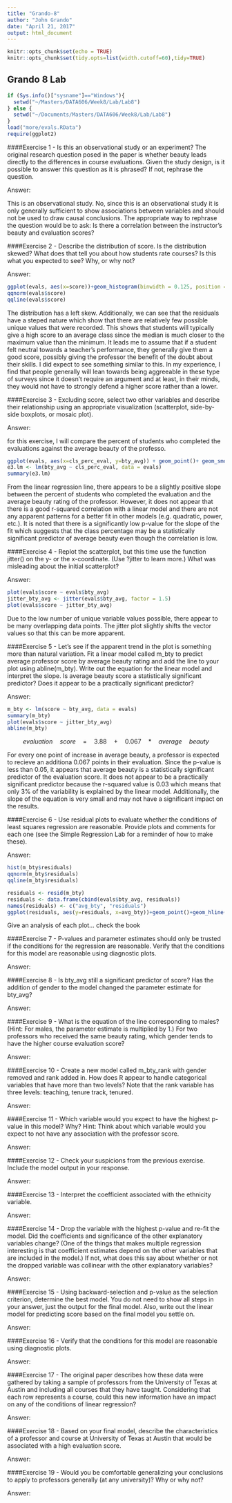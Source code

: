 ```yaml
---
title: "Grando-8"
author: "John Grando"
date: "April 21, 2017"
output: html_document
---
```


```r
knitr::opts_chunk$set(echo = TRUE)
knitr::opts_chunk$set(tidy.opts=list(width.cutoff=60),tidy=TRUE)
```

## Grando 8 Lab

```r
if (Sys.info()["sysname"]=="Windows"){
  setwd("~/Masters/DATA606/Week8/Lab/Lab8")
} else {
  setwd("~/Documents/Masters/DATA606/Week8/Lab/Lab8")
}
load("more/evals.RData")
require(ggplot2)
```

####Exercise 1 - Is this an observational study or an experiment? The original research question posed in the paper is whether beauty leads directly to the differences in course evaluations. Given the study design, is it possible to answer this question as it is phrased? If not, rephrase the question.

Answer:

This is an observational study.  No, since this is an observational study it is only generally sufficient to show associations between variables and should not be used to draw causal conclusions.  The appropriate way to rephrase the question would be to ask: Is there a correlation between the instructor's beauty and evaluation scores?


####Exercise 2 - Describe the distribution of score. Is the distribution skewed? What does that tell you about how students rate courses? Is this what you expected to see? Why, or why not?

Answer:

```r
ggplot(evals, aes(x=score))+geom_histogram(binwidth = 0.125, position = "identity", aes(y=..density..))+stat_function(fun=dnorm,color="black",args=list(mean=mean(area_df$data),sd(area_df$data)))+labs(x="Score")
qqnorm(evals$score)
qqline(evals$score)
```

The distribution has a left skew.  Additionally, we can see that the residuals have a steped nature which show that there are relatively few possible unique values that were recorded.  This shows that students will typically give a high score to an average class since the median is much closer to the maximum value than the minimum.  It leads me to assume that if a student felt neutral towards a teacher's performance, they generally give them a good score, possibly giving the professor the benefit of the doubt about their skills.  I did expect to see something similar to this.  In my experience, I find that people generally will lean towards being aggreeable in these type of surveys since it doesn't require an argument and at least, in their minds, they would not have to strongly defend a higher score rather than a lower.

####Exercise 3 - Excluding score, select two other variables and describe their relationship using an appropriate visualization (scatterplot, side-by-side boxplots, or mosaic plot).

Answer:

for this exercise, I will compare the percent of students who completed the evaluations against the average beauty of the professo.

```r
ggplot(evals, aes(x=cls_perc_eval, y=bty_avg)) + geom_point()+ geom_smooth(method = lm, fullrange = TRUE)
e3.lm <- lm(bty_avg ~ cls_perc_eval, data = evals)
summary(e3.lm)
```

From the linear regression line, there appears to be a slightly positive slope between the percent of students who completed the evaluation and the average beauty rating of the professor.  However, it does not appear that there is a good r-squared correlation with a linear model and there are not any apparent patterns for a better fit in other models (e.g. quadratic, power, etc.).  It is noted that there is a significantly low p-value for the slope of the fit which suggests that the class percentage may be a statistically significant predictor of average beauty even though the correlation is low.

####Exercise 4 - Replot the scatterplot, but this time use the function jitter() on the y- or the x-coordinate. (Use ?jitter to learn more.) What was misleading about the initial scatterplot?

Answer:

```r
plot(evals$score ~ evals$bty_avg)
jitter_bty_avg <- jitter(evals$bty_avg, factor = 1.5)
plot(evals$score ~ jitter_bty_avg)
```

Due to the low number of unique variable values possible, there appear to be many overlapping data points.  The jitter plot slightly shifts the vector values so that this can be more apparent.

####Exercise 5 - Let’s see if the apparent trend in the plot is something more than natural variation. Fit a linear model called m_bty to predict average professor score by average beauty rating and add the line to your plot using abline(m_bty). Write out the equation for the linear model and interpret the slope. Is average beauty score a statistically significant predictor? Does it appear to be a practically significant predictor?

Answer:

```r
m_bty <- lm(score ~ bty_avg, data = evals)
summary(m_bty)
plot(evals$score ~ jitter_bty_avg)
abline(m_bty)
```

$$evaluation\quad score\quad =\quad 3.88\quad +\quad 0.067\quad *\quad average\quad beauty$$

For every one point of increase in average beauty, a professor is expected to recieve an additiona 0.067 points in their evaluation.  Since the p-value is less than 0.05, it appears that average beauty is a statistically significant predictor of the evaluation score.  It does not appear to be a practically significant predictor because the r-squared value is 0.03 which means that only 3% of the variability is explained by the linear model.  Additionally, the slope of the equation is very small and may not have a significant impact on the results.

####Exercise 6 - Use residual plots to evaluate whether the conditions of least squares regression are reasonable. Provide plots and comments for each one (see the Simple Regression Lab for a reminder of how to make these).

Answer:

```r
hist(m_bty$residuals)
qqnorm(m_bty$residuals)
qqline(m_bty$residuals)

residuals <- resid(m_bty)
residuals <- data.frame(cbind(evals$bty_avg, residuals))
names(residuals) <- c("avg_bty", "residuals")
ggplot(residuals, aes(y=residuals, x=avg_bty))+geom_point()+geom_hline(yintercept = 0)
```


Give an analysis of each plot... check the book

####Exercise 7 - P-values and parameter estimates should only be trusted if the conditions for the regression are reasonable. Verify that the conditions for this model are reasonable using diagnostic plots.

Answer:



####Exercise 8 - Is bty_avg still a significant predictor of score? Has the addition of gender to the model changed the parameter estimate for bty_avg?

Answer:



####Exercise 9 - What is the equation of the line corresponding to males? (Hint: For males, the parameter estimate is multiplied by 1.) For two professors who received the same beauty rating, which gender tends to have the higher course evaluation score?

Answer:



####Exercise 10 - Create a new model called m_bty_rank with gender removed and rank added in. How does R appear to handle categorical variables that have more than two levels? Note that the rank variable has three levels: teaching,  tenure track, tenured.

Answer:



####Exercise 11 - Which variable would you expect to have the highest p-value in this model? Why? Hint: Think about which variable would you expect to not have any association with the professor score.

Answer:



####Exercise 12 - Check your suspicions from the previous exercise. Include the model output in your response.

Answer:



####Exercise 13 - Interpret the coefficient associated with the ethnicity variable.

Answer:



####Exercise 14 - Drop the variable with the highest p-value and re-fit the model. Did the coefficients and significance of the other explanatory variables change? (One of the things that makes multiple regression interesting is that coefficient estimates depend on the other variables that are included in the model.) If not, what does this say about whether or not the dropped variable was collinear with the other explanatory variables?

Answer:



####Exercise 15 - Using backward-selection and p-value as the selection criterion, determine the best model. You do not need to show all steps in your answer, just the output for the final model. Also, write out the linear model for predicting score based on the final model you settle on.

Answer:



####Exercise 16 - Verify that the conditions for this model are reasonable using diagnostic plots.

Answer:



####Exercise 17 - The original paper describes how these data were gathered by taking a sample of professors from the University of Texas at Austin and including all courses that they have taught. Considering that each row represents a course, could this new information have an impact on any of the conditions of linear regression?

Answer:



####Exercise 18 - Based on your final model, describe the characteristics of a professor and course at University of Texas at Austin that would be associated with a high evaluation score.

Answer:



####Exercise 19 - Would you be comfortable generalizing your conclusions to apply to professors generally (at any university)? Why or why not?

Answer: